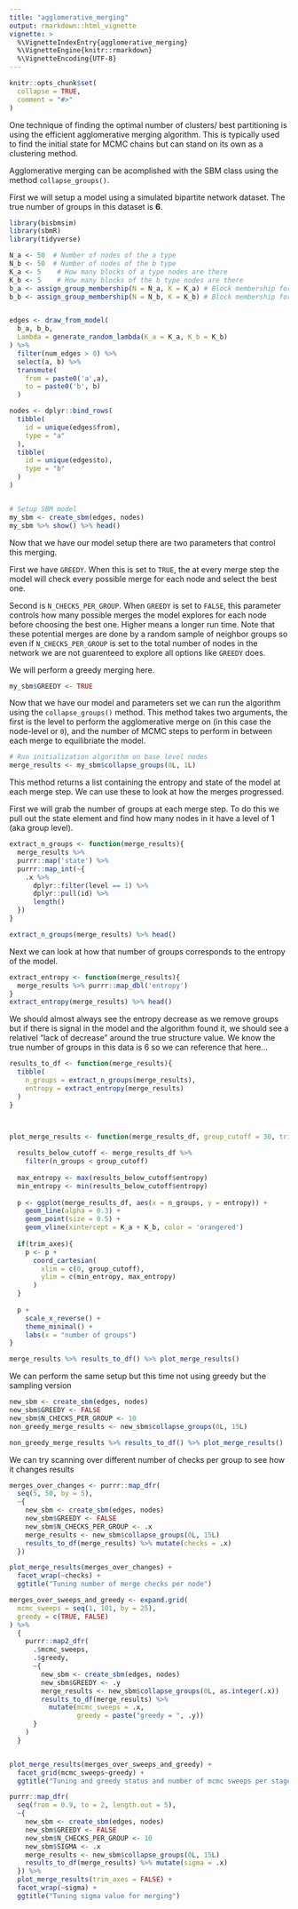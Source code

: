 ```yaml
---
title: "agglomerative_merging"
output: rmarkdown::html_vignette
vignette: >
  %\VignetteIndexEntry{agglomerative_merging}
  %\VignetteEngine{knitr::rmarkdown}
  %\VignetteEncoding{UTF-8}
---
```


```r
knitr::opts_chunk$set(
  collapse = TRUE,
  comment = "#>"
)
```

One technique of finding the optimal number of clusters/ best partitioning is using the efficient agglomerative merging algorithm. This is typically used to find the initial state for MCMC chains but can stand on its own as a clustering method. 

Agglomerative merging can be acomplished with the SBM class using the method `collapse_groups()`. 


First we will setup a model using a simulated bipartite network dataset. The true number of groups in this dataset is __6__.

```r
library(bisbmsim)
library(sbmR)
library(tidyverse)
```


```r
N_a <- 50  # Number of nodes of the a type
N_b <- 50  # Number of nodes of the b type
K_a <- 5    # How many blocks of a type nodes are there
K_b <- 5    # How many blocks of the b type nodes are there
b_a <- assign_group_membership(N = N_a, K = K_a) # Block membership for each a node
b_b <- assign_group_membership(N = N_b, K = K_b) # Block membership for each b node


edges <- draw_from_model(
  b_a, b_b,
  Lambda = generate_random_lambda(K_a = K_a, K_b = K_b)
) %>%
  filter(num_edges > 0) %>%
  select(a, b) %>%
  transmute(
    from = paste0('a',a),
    to = paste0('b', b)
  )

nodes <- dplyr::bind_rows(
  tibble(
    id = unique(edges$from),
    type = "a"
  ),
  tibble(
    id = unique(edges$to),
    type = "b"
  )
)


# Setup SBM model
my_sbm <- create_sbm(edges, nodes)
my_sbm %>% show() %>% head()

```


Now that we have our model setup there are two parameters that control this merging. 

First we have `GREEDY`. When this is set to `TRUE`, the at every merge step the model will check every possible merge for each node and select the best one. 

Second is `N_CHECKS_PER_GROUP`. When `GREEDY` is set to `FALSE`, this parameter controls how many possible merges the model explores for each node before choosing the best one. Higher means a longer run time. Note that these potential merges are done by a random sample of neighbor groups so even if `N_CHECKS_PER_GROUP` is set to the total number of nodes in the network we are not guarenteed to explore all options like `GREEDY` does. 

We will perform a greedy merging here. 

```r
my_sbm$GREEDY <- TRUE
```

Now that we have our model and parameters set we can run the algorithm using the `collapse_groups()` method. This method takes two arguments, the first is the level to perform the agglomerative merge on (in this case the node-level or `0`), and the number of MCMC steps to perform in between each merge to equilibriate the model.

```r
# Run initialization algorithm on base level nodes
merge_results <- my_sbm$collapse_groups(0L, 1L)
```

This method returns a list containing the entropy and state of the model at each merge step. We can use these to look at how the merges progressed. 


First we will grab the number of groups at each merge step. To do this we pull out the state element and find how many nodes in it have a level of 1 (aka group level).


```r
extract_n_groups <- function(merge_results){
  merge_results %>%
  purrr::map('state') %>%
  purrr::map_int(~{
    .x %>%
      dplyr::filter(level == 1) %>%
      dplyr::pull(id) %>%
      length()
  })
}

extract_n_groups(merge_results) %>% head()
```


Next we can look at how that number of groups corresponds to the entropy of the model. 

```r
extract_entropy <- function(merge_results){
  merge_results %>% purrr::map_dbl('entropy')
}
extract_entropy(merge_results) %>% head()
```


We should almost always see the entropy decrease as we remove groups but if there is signal in the model and the algorithm found it, we should see a relativel "lack of decrease" around the true structure value. We know the true number of groups in this data is 6 so we can reference that here...

```r
results_to_df <- function(merge_results){
  tibble(
    n_groups = extract_n_groups(merge_results),
    entropy = extract_entropy(merge_results)
  )
}



plot_merge_results <- function(merge_results_df, group_cutoff = 30, trim_axes = TRUE){
  
  results_below_cutoff <- merge_results_df %>% 
    filter(n_groups < group_cutoff)
  
  max_entropy <- max(results_below_cutoff$entropy)
  min_entropy <- min(results_below_cutoff$entropy)
  
  p <- ggplot(merge_results_df, aes(x = n_groups, y = entropy)) +
    geom_line(alpha = 0.3) +
    geom_point(size = 0.5) +
    geom_vline(xintercept = K_a + K_b, color = 'orangered')
    
  if(trim_axes){
    p <- p +
      coord_cartesian(
        xlim = c(0, group_cutoff),
        ylim = c(min_entropy, max_entropy)
      ) 
  }
  
  p +
    scale_x_reverse() +
    theme_minimal() +
    labs(x = "number of groups")
}
```


```r
merge_results %>% results_to_df() %>% plot_merge_results()
```


We can perform the same setup but this time not using greedy but the sampling version
```r
new_sbm <- create_sbm(edges, nodes)
new_sbm$GREEDY <- FALSE
new_sbm$N_CHECKS_PER_GROUP <- 10
non_greedy_merge_results <- new_sbm$collapse_groups(0L, 15L)

non_greedy_merge_results %>% results_to_df() %>% plot_merge_results()
```

We can try scanning over different number of checks per group to see how it changes results

```r
merges_over_changes <- purrr::map_dfr(
  seq(5, 50, by = 5),
  ~{
    new_sbm <- create_sbm(edges, nodes)
    new_sbm$GREEDY <- FALSE
    new_sbm$N_CHECKS_PER_GROUP <- .x
    merge_results <- new_sbm$collapse_groups(0L, 15L)
    results_to_df(merge_results) %>% mutate(checks = .x)
  })

plot_merge_results(merges_over_changes) + 
  facet_wrap(~checks) +
  ggtitle("Tuning number of merge checks per node")
```



```r
merges_over_sweeps_and_greedy <- expand.grid(
  mcmc_sweeps = seq(1, 101, by = 25),
  greedy = c(TRUE, FALSE)
) %>% 
  {
    purrr::map2_dfr(
      .$mcmc_sweeps,
      .$greedy,
      ~{
        new_sbm <- create_sbm(edges, nodes)
        new_sbm$GREEDY <- .y
        merge_results <- new_sbm$collapse_groups(0L, as.integer(.x))
        results_to_df(merge_results) %>% 
          mutate(mcmc_sweeps = .x,
                 greedy = paste("greedy = ", .y))
      }
    )
  }


plot_merge_results(merges_over_sweeps_and_greedy) + 
  facet_grid(mcmc_sweeps~greedy) +
  ggtitle("Tuning and greedy status and number of mcmc sweeps per stage")
```


```r
purrr::map_dfr(
  seq(from = 0.9, to = 2, length.out = 5),
  ~{
    new_sbm <- create_sbm(edges, nodes)
    new_sbm$GREEDY <- FALSE
    new_sbm$N_CHECKS_PER_GROUP <- 10
    new_sbm$SIGMA <- .x
    merge_results <- new_sbm$collapse_groups(0L, 15L)
    results_to_df(merge_results) %>% mutate(sigma = .x)
  }) %>% 
  plot_merge_results(trim_axes = FALSE) + 
  facet_wrap(~sigma) +
  ggtitle("Tuning sigma value for merging")
```

